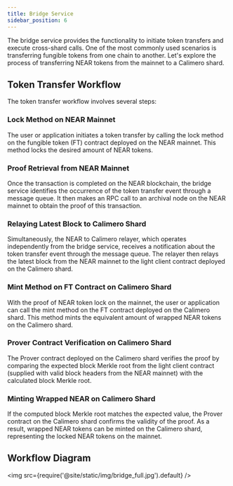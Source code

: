 ```yaml
---
title: Bridge Service
sidebar_position: 6
---
```



The bridge service provides the functionality to initiate token transfers and execute cross-shard calls. One of the most commonly used scenarios is transferring fungible tokens from one chain to another. Let's explore the process of transferring NEAR tokens from the mainnet to a Calimero shard.

## Token Transfer Workflow
The token transfer workflow involves several steps:

### Lock Method on NEAR Mainnet
The user or application initiates a token transfer by calling the lock method on the fungible token (FT) contract deployed on the NEAR mainnet. This method locks the desired amount of NEAR tokens.

### Proof Retrieval from NEAR Mainnet
Once the transaction is completed on the NEAR blockchain, the bridge service identifies the occurrence of the token transfer event through a message queue. It then makes an RPC call to an archival node on the NEAR mainnet to obtain the proof of this transaction.

### Relaying Latest Block to Calimero Shard
Simultaneously, the NEAR to Calimero relayer, which operates independently from the bridge service, receives a notification about the token transfer event through the message queue. The relayer then relays the latest block from the NEAR mainnet to the light client contract deployed on the Calimero shard.

### Mint Method on FT Contract on Calimero Shard
With the proof of NEAR token lock on the mainnet, the user or application can call the mint method on the FT contract deployed on the Calimero shard. This method mints the equivalent amount of wrapped NEAR tokens on the Calimero shard.

### Prover Contract Verification on Calimero Shard
The Prover contract deployed on the Calimero shard verifies the proof by comparing the expected block Merkle root from the light client contract (supplied with valid block headers from the NEAR mainnet) with the calculated block Merkle root.

### Minting Wrapped NEAR on Calimero Shard
If the computed block Merkle root matches the expected value, the Prover contract on the Calimero shard confirms the validity of the proof. As a result, wrapped NEAR tokens can be minted on the Calimero shard, representing the locked NEAR tokens on the mainnet.


## Workflow Diagram

<img src={require('@site/static/img/bridge_full.jpg').default} />
